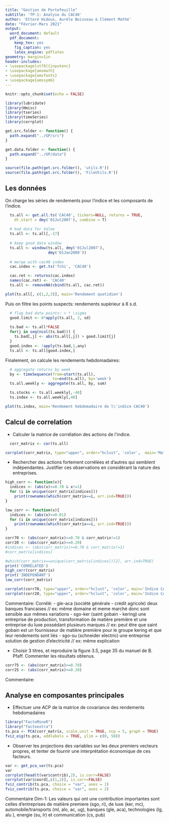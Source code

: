 ```yaml
---
title: "Gestion de Portefeuille"
subtitle: 'TP-1: Analyse du CAC40'
author: 'Ettoré Hidoux, Aurèle Boisseau & Clément Mathé'
date: "Février-Mars 2021"
output:
  word_document: default
  pdf_document:
    keep_tex: yes
    fig_caption: yes
    latex_engine: pdflatex
geometry: margin=1in
header-includes:
- \usepackage[utf8]{inputenc}
- \usepackage{amsmath}
- \usepackage{amsfonts}
- \usepackage{amssymb}
---
```


```r
knitr::opts_chunk$set(echo = FALSE)
```

```r
library(lubridate)
library(Hmisc)
library(tseries)
library(timeSeries)
library(corrplot)

get.src.folder <- function() {
  path.expand("../GP/src")
}

get.data.folder <- function() {
  path.expand("../GP/data")
}

source(file.path(get.src.folder(), 'utils.R'))
source(file.path(get.src.folder(), 'FileUtils.R'))
```


## Les données

On charge les séries de rendements pour l'indice et les composants de l'indice.

```r

  ts.all <- get.all.ts('CAC40', tickers=NULL, returns = TRUE,
    dt.start = dmy('01Jul2007'), combine = T)
  
  # bad data for Valeo
  ts.all <- ts.all[,-17]
  
  # keep good data window
  ts.all <- window(ts.all, dmy('01Jul2007'), 
                   dmy('01Jan2009'))
  
  # merge with cac40 index
  cac.index <- get.ts('fchi', 'CAC40')

  cac.ret <- returns(cac.index)
  names(cac.ret) <- 'CAC40'
  ts.all <- removeNA(cbind(ts.all, cac.ret))
```


```r
plot(ts.all[, c(1,2,3)], main='Rendement quotidien')
```

Puis on filtre les points suspects: rendements supérieur à 8 s.d.

```r
  # flag bad data points: > * \sigma
  good.limit <- 8*apply(ts.all, 2, sd)
  
  ts.bad <- ts.all*FALSE
  for(j in seq(ncol(ts.bad))) {
    ts.bad[,j] <- abs(ts.all[,j]) > good.limit[j]
  }
  good.index <- !apply(ts.bad,1,any)
  ts.all <- ts.all[good.index,]
```

Finalement, on calcule les rendements hebdomadaires:
  
```r
  # aggregate returns by week
  by <- timeSequence(from=start(ts.all), 
                     to=end(ts.all), by='week')
  ts.all.weekly <- aggregate(ts.all, by, sum)

  ts.stocks <- ts.all.weekly[,-40]
  ts.index <- ts.all.weekly[,40]
```
```r
plot(ts.index, main='Rendement hebdomadaire de l\'indice CAC40')
```

## Calcul de correlation

+ Calculer la matrice de corrélation des actions de l\'indice. 

```r
  corr_matrix <- cor(ts.all)
```
```r
corrplot(corr_matrix, type="upper", order="hclust", 'color',  main='Matrice de corrélation de l\'indice CAC40')
```

+ Rechercher des actions fortement corrélées et d'autres qui semblent indépendantes. 
Justifier ces observations en considérant la nature des entreprises.

```r
high_corr <- function(x){
  indices <- (abs(x)>=0.70 & x!=1)
  for (i in unique(corr_matrix[indices]))
    print(rownames(which(corr_matrix==i, arr.ind=TRUE)))
}
```

```r
low_corr <- function(x){
  indices <- (abs(x)<=0.01)
  for (i in unique(corr_matrix[indices]))
    print(rownames(which(corr_matrix==i, arr.ind=TRUE)))
}
```

```r
corr70 <- (abs(corr_matrix)>=0.70 & corr_matrix!=1)
corr20 <- (abs(corr_matrix)<=0.20)
#indices <- (abs(corr_matrix)>=0.70 & corr_matrix!=1)
#corr_matrix[indices]

#which(corr_matrix==unique(corr_matrix[indices])[2], arr.ind=TRUE)
print('CORRELATED')
high_corr(corr_matrix)
print('INDEPENDANT')
low_corr(corr_matrix)
```
```r
corrplot(corr70, type="upper", order="hclust", 'color', main='Indice CAC40 corrélés')
corrplot(corr20, type="upper", order="hclust", 'color', main='Indice CAC40 indépendant')
```

Commentaire: 
Corrélé: - gle-aca (société générale - crédit agricole) deux banques francaises // ex: même domaine et meme marché donc sont sensible aux mêmes variations
         - sgo-ker (saint gobain - kering) une entreprise de production, transformation de matière première et une entreprise du luxe possédant plusieurs marques // ex: peut être que saint gobain est un fournisseur de matière première pour le groupe kering et que leur rendements sont liés 
         - sgo-su (schneider electric) une entreprise solution de gestion d'electricité // ex: même explication 

+ Choisir 3 titres, et reproduire la figure 3.5, page 35 du manuel de B. Pfaff.
Commenter les résultats obtenus.

```r
corr75 <- (abs(corr_matrix)>=0.70)
corr25 <- (abs(corr_matrix)<=0.20)
```

Commentaire: 

## Analyse en composantes principales

+ Effectuer une ACP de la matrice de covariance des rendements hebdomadaires

```r
library("FactoMineR")
library("factoextra")
ts.pca <- PCA(corr_matrix, scale.unit = TRUE, ncp = 5, graph = TRUE)
fviz_eig(ts.pca, addlabels = TRUE, ylim = c(0, 50))
```

+ Observer les projections des variables sur les deux premiers vecteurs propres, et tenter de fournir une interprétation économique de ces facteurs.

```r
var <- get_pca_var(ts.pca)
var
corrplot(head(t(var$contrib),2), is.corr=FALSE)
corrplot(var$coord[,c(1,2)], is.corr=FALSE)
fviz_contrib(ts.pca, choice = "var", axes = 1)
fviz_contrib(ts.pca, choice = "var", axes = 2)
```

Commentaire Dim-1: Les valeurs qui ont une contribution importantes sont celles d'entreprises de matière premiere (sgo, ri), de luxe (ker, mc), automobile/transports (ml, alo, ac, ug), banques (gle, aca), technologies (lg, alu ), energie (su, lr) et communication (cs, pub)